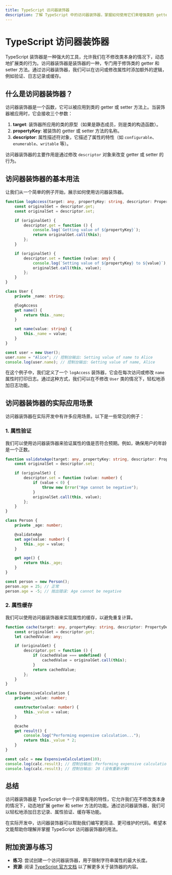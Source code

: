 ```yaml
---
title: TypeScript 访问器装饰器
description: 了解 TypeScript 中的访问器装饰器，掌握如何使用它们来增强类的 getter 和 setter 方法的功能。
---
```


# TypeScript 访问器装饰器

TypeScript 装饰器是一种强大的工具，允许我们在不修改类本身的情况下，动态地扩展类的行为。访问器装饰器是装饰器的一种，专门用于修饰类的 getter 和 setter 方法。通过访问器装饰器，我们可以在访问或修改属性时添加额外的逻辑，例如验证、日志记录或缓存。

## 什么是访问器装饰器？

访问器装饰器是一个函数，它可以被应用到类的 getter 或 setter 方法上。当装饰器被应用时，它会接收三个参数：

1. **target**: 装饰器所应用的类的原型（如果是静态成员，则是类的构造函数）。
2. **propertyKey**: 被装饰的 getter 或 setter 方法的名称。
3. **descriptor**: 属性描述符对象，它描述了属性的特性（如 `configurable`、`enumerable`、`writable` 等）。

访问器装饰器的主要作用是通过修改 `descriptor` 对象来改变 getter 或 setter 的行为。

## 访问器装饰器的基本用法

让我们从一个简单的例子开始，展示如何使用访问器装饰器。

```typescript
function logAccess(target: any, propertyKey: string, descriptor: PropertyDescriptor) {
    const originalGet = descriptor.get;
    const originalSet = descriptor.set;

    if (originalGet) {
        descriptor.get = function () {
            console.log(`Getting value of ${propertyKey}`);
            return originalGet.call(this);
        };
    }

    if (originalSet) {
        descriptor.set = function (value: any) {
            console.log(`Setting value of ${propertyKey} to ${value}`);
            originalSet.call(this, value);
        };
    }
}

class User {
    private _name: string;

    @logAccess
    get name() {
        return this._name;
    }

    set name(value: string) {
        this._name = value;
    }
}

const user = new User();
user.name = "Alice"; // 控制台输出: Setting value of name to Alice
console.log(user.name); // 控制台输出: Getting value of name, Alice
```

在这个例子中，我们定义了一个 `logAccess` 装饰器，它会在每次访问或修改 `name` 属性时打印日志。通过这种方式，我们可以在不修改 `User` 类的情况下，轻松地添加日志功能。

## 访问器装饰器的实际应用场景

访问器装饰器在实际开发中有许多应用场景。以下是一些常见的例子：

### 1. 属性验证

我们可以使用访问器装饰器来验证属性的值是否符合预期。例如，确保用户的年龄是一个正数。

```typescript
function validateAge(target: any, propertyKey: string, descriptor: PropertyDescriptor) {
    const originalSet = descriptor.set;

    if (originalSet) {
        descriptor.set = function (value: number) {
            if (value < 0) {
                throw new Error("Age cannot be negative");
            }
            originalSet.call(this, value);
        };
    }
}

class Person {
    private _age: number;

    @validateAge
    set age(value: number) {
        this._age = value;
    }

    get age() {
        return this._age;
    }
}

const person = new Person();
person.age = 25; // 正常
person.age = -5; // 抛出错误: Age cannot be negative
```

### 2. 属性缓存

我们可以使用访问器装饰器来实现属性的缓存，以避免重复计算。

```typescript
function cache(target: any, propertyKey: string, descriptor: PropertyDescriptor) {
    const originalGet = descriptor.get;
    let cachedValue: any;

    if (originalGet) {
        descriptor.get = function () {
            if (cachedValue === undefined) {
                cachedValue = originalGet.call(this);
            }
            return cachedValue;
        };
    }
}

class ExpensiveCalculation {
    private _value: number;

    constructor(value: number) {
        this._value = value;
    }

    @cache
    get result() {
        console.log("Performing expensive calculation...");
        return this._value * 2;
    }
}

const calc = new ExpensiveCalculation(10);
console.log(calc.result); // 控制台输出: Performing expensive calculation..., 20
console.log(calc.result); // 控制台输出: 20 (没有重新计算)
```

## 总结

访问器装饰器是 TypeScript 中一个非常有用的特性，它允许我们在不修改类本身的情况下，动态地扩展 getter 和 setter 方法的功能。通过访问器装饰器，我们可以轻松地添加日志记录、属性验证、缓存等功能。

在实际开发中，访问器装饰器可以帮助我们编写更简洁、更可维护的代码。希望本文能帮助你理解并掌握 TypeScript 访问器装饰器的用法。

## 附加资源与练习

- **练习**: 尝试创建一个访问器装饰器，用于限制字符串属性的最大长度。
- **资源**: 阅读 [TypeScript 官方文档](https://www.typescriptlang.org/docs/handbook/decorators.html) 以了解更多关于装饰器的内容。
